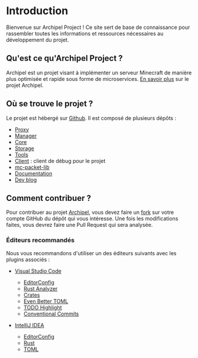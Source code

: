 
# Introduction

Bienvenue sur Archipel Project ! Ce site sert de base de connaissance pour rassembler toutes les informations et ressources nécessaires
au développement du projet.

## Qu'est ce qu'Archipel Project ?

Archipel est un projet visant à implémenter un serveur Minecraft de manière plus optimisée et rapide sous forme de microservices. [En savoir plus](https://archipel-project.github.io/dev-blog) sur le projet Archipel.

## Où se trouve le projet ?

Le projet est hébergé sur [Github](https://github.com/archipel-project). Il est composé de plusieurs dépôts :

* [Proxy](https://github.com/archipel-project/proxy)
* [Manager](https://github.com/archipel-project/manager)
* [Core](https://github.com/archipel-project/core)
* [Storage](https://github.com/archipel-project/storage)
* [Tools](https://github.com/archipel-project/tools)
* [Client](https://github.com/archipel-project/client) : client de débug pour le projet
* [mc-packet-lib](https://github.com/archipel-project/mc-packet-lib)
* [Documentation](https://github.com/archipel-project/docs)
* [Dev blog](https://github.com/archipel-project/dev-blog)

## Comment contribuer ?

Pour contribuer au projet [Archipel](https://github.com/archipel-project), vous devez faire un [fork](https://docs.github.com/en/get-started/quickstart/fork-a-repo) 
sur votre compte GitHub du dépôt qui vous intéresse. Une fois les modifications faites, vous devrez faire une Pull Request qui sera analysée.

### Éditeurs recommandés

Nous vous recommandons d'utiliser un des éditeurs suivants avec les plugins associés :
* [Visual Studio Code](https://code.visualstudio.com)
    * [EditorConfig](https://marketplace.visualstudio.com/items?itemName=EditorConfig.EditorConfig)
    * [Rust Analyzer](https://marketplace.visualstudio.com/items?itemName=matklad.rust-analyzer)
    * [Crates](https://marketplace.visualstudio.com/items?itemName=serayuzgur.crates)
    * [Even Better TOML](https://marketplace.visualstudio.com/items?itemName=tamasfe.even-better-toml)
    * [TODO Highlight](https://marketplace.visualstudio.com/items?itemName=wayou.vscode-todo-highlight)
    * [Conventional Commits](https://marketplace.visualstudio.com/items?itemName=vivaxy.vscode-conventional-commits)

* [IntelliJ IDEA](https://www.jetbrains.com/fr-fr/idea/)
    * [EditorConfig](https://plugins.jetbrains.com/plugin/7294-editorconfig)
    * [Rust](https://plugins.jetbrains.com/plugin/8182-rust)
    * [TOML](https://plugins.jetbrains.com/plugin/8195-toml)